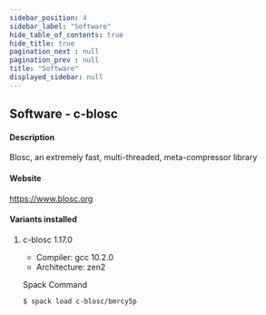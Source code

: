 ```yaml
---
sidebar_position: 4
sidebar_label: "Software"
hide_table_of_contents: true
hide_title: true
pagination_next : null
pagination_prev : null
title: "Software"
displayed_sidebar: null
---
```


## Software - c-blosc


#### Description
Blosc, an extremely fast, multi-threaded, meta-compressor library

#### Website
https://www.blosc.org

#### Variants installed

1. c-blosc 1.17.0

    - Compiler: gcc 10.2.0
    - Architecture: zen2

    Spack Command
    ```bash
    $ spack load c-blosc/bmrcy5p
    ```
